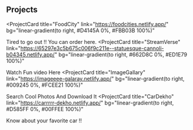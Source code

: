 ## Projects

<ProjectCard
  title="FoodCity"
  link="https://foodcities.netlify.app/"
  bg="linear-gradient(to right, #D4145A 0%, #FBB03B 100%)"
>
  Tired to go out !! You can order here.
</ProjectCard>
<ProjectCard
  title="StreamVerse"
  link="https://65297e3c5b675c006f9c211e--statuesque-cannoli-b04345.netlify.app/"
  bg="linear-gradient(to right, #662D8C 0%, #ED1E79 100%)"
>
  Watch Fun video Here
</ProjectCard>
<ProjectCard
  title="ImageGallary"
  link="https://imageeee-galaray.netlify.app/"
  bg="linear-gradient(to right, #009245 0%, #FCEE21 100%)"
>
  Search Cool Photos And Download It
</ProjectCard>
<ProjectCard
  title="CarDekho"
  link="https://carrrrr-dekho.netlify.app/"
  bg="linear-gradient(to right, #D585FF 0%, #00FFEE 100%)"
>
  Know about your favorite car !!
</ProjectCard>
